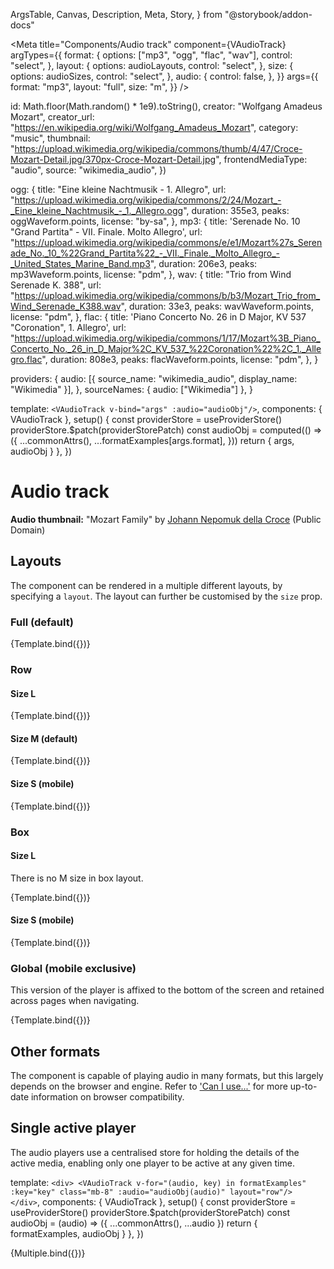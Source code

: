   ArgsTable,
  Canvas,
  Description,
  Meta,
  Story,
} from "@storybook/addon-docs"



<Meta
  title="Components/Audio track"
  component={VAudioTrack}
  argTypes={{
    format: {
      options: ["mp3", "ogg", "flac", "wav"],
      control: "select",
    },
    layout: {
      options: audioLayouts,
      control: "select",
    },
    size: {
      options: audioSizes,
      control: "select",
    },
    audio: {
      control: false,
    },
  }}
  args={{
    format: "mp3",
    layout: "full",
    size: "m",
  }}
/>

  id: Math.floor(Math.random() * 1e9).toString(),
  creator: "Wolfgang Amadeus Mozart",
  creator_url: "https://en.wikipedia.org/wiki/Wolfgang_Amadeus_Mozart",
  category: "music",
  thumbnail:
    "https://upload.wikimedia.org/wikipedia/commons/thumb/4/47/Croce-Mozart-Detail.jpg/370px-Croce-Mozart-Detail.jpg",
  frontendMediaType: "audio",
  source: "wikimedia_audio",
})

  ogg: {
    title: "Eine kleine Nachtmusik - 1. Allegro",
    url: "https://upload.wikimedia.org/wikipedia/commons/2/24/Mozart_-_Eine_kleine_Nachtmusik_-_1._Allegro.ogg",
    duration: 355e3,
    peaks: oggWaveform.points,
    license: "by-sa",
  },
  mp3: {
    title: 'Serenade No. 10 "Grand Partita" - VII. Finale. Molto Allegro',
    url: "https://upload.wikimedia.org/wikipedia/commons/e/e1/Mozart%27s_Serenade_No._10_%22Grand_Partita%22_-_VII._Finale._Molto_Allegro_-_United_States_Marine_Band.mp3",
    duration: 206e3,
    peaks: mp3Waveform.points,
    license: "pdm",
  },
  wav: {
    title: "Trio from Wind Serenade K. 388",
    url: "https://upload.wikimedia.org/wikipedia/commons/b/b3/Mozart_Trio_from_Wind_Serenade_K388.wav",
    duration: 33e3,
    peaks: wavWaveform.points,
    license: "pdm",
  },
  flac: {
    title: 'Piano Concerto No. 26 in D Major, KV 537 "Coronation", 1. Allegro',
    url: "https://upload.wikimedia.org/wikipedia/commons/1/17/Mozart%3B_Piano_Concerto_No._26_in_D_Major%2C_KV_537_%22Coronation%22%2C_1._Allegro.flac",
    duration: 808e3,
    peaks: flacWaveform.points,
    license: "pdm",
  },
}

  providers: {
    audio: [{ source_name: "wikimedia_audio", display_name: "Wikimedia" }],
  },
  sourceNames: { audio: ["Wikimedia"] },
}

  template: `<VAudioTrack v-bind="args" :audio="audioObj"/>`,
  components: { VAudioTrack },
  setup() {
    const providerStore = useProviderStore()
    providerStore.$patch(providerStorePatch)
    const audioObj = computed(() => ({
      ...commonAttrs(),
      ...formatExamples[args.format],
    }))
    return { args, audioObj }
  },
})

# Audio track

<Description of={VAudioTrack} />

<ArgsTable of={VAudioTrack} />

**Audio thumbnail:** "Mozart Family" by
[Johann Nepomuk della Croce](https://en.wikipedia.org/wiki/Johann_Nepomuk_della_Croce)
(Public Domain)

## Layouts

The component can be rendered in a multiple different layouts, by specifying a
`layout`. The layout can further be customised by the `size` prop.

### Full (default)

<Canvas>
  <Story name="Full">{Template.bind({})}</Story>
</Canvas>

### Row

#### Size L

<Canvas>
  <Story
    name="Row (large)"
    args={{
      layout: "row",
      size: "l",
    }}
  >
    {Template.bind({})}
  </Story>
</Canvas>

#### Size M (default)

<Canvas>
  <Story
    name="Row (medium)"
    args={{
      layout: "row",
      // size: 'm', (default)
    }}
  >
    {Template.bind({})}
  </Story>
</Canvas>

#### Size S (mobile)

<Canvas>
  <Story
    name="Row (small)"
    args={{
      layout: "row",
      size: "s",
    }}
    parameters={{
      viewport: { defaultViewport: "sm" },
    }}
  >
    {Template.bind({})}
  </Story>
</Canvas>

### Box

#### Size L

There is no M size in box layout.

<Canvas>
  <Story
    name="Box (large)"
    args={{
      layout: "box",
      size: "l",
    }}
  >
    {Template.bind({})}
  </Story>
</Canvas>

#### Size S (mobile)

<Canvas>
  <Story
    name="Box (small)"
    args={{
      layout: "box",
      size: "s",
    }}
    parameters={{
      viewport: { defaultViewport: "sm" },
    }}
  >
    {Template.bind({})}
  </Story>
</Canvas>

### Global (mobile exclusive)

This version of the player is affixed to the bottom of the screen and retained
across pages when navigating.

<Canvas>
  <Story
    name="Global"
    args={{
      layout: "global",
    }}
    parameters={{
      viewport: { defaultViewport: "sm" },
    }}
  >
    {Template.bind({})}
  </Story>
</Canvas>

## Other formats

The component is capable of playing audio in many formats, but this largely
depends on the browser and engine. Refer to
['Can I use...'](https://caniuse.com/?search=audio%20format) for more up-to-date
information on browser compatibility.

## Single active player

The audio players use a centralised store for holding the details of the active
media, enabling only one player to be active at any given time.

  template: `
    <div>
      <VAudioTrack
        v-for="(audio, key) in formatExamples"
        :key="key"
        class="mb-8"
        :audio="audioObj(audio)"
        layout="row"/>
    </div>
  `,
  components: { VAudioTrack },
  setup() {
    const providerStore = useProviderStore()
    providerStore.$patch(providerStorePatch)
    const audioObj = (audio) => ({ ...commonAttrs(), ...audio })
    return { formatExamples, audioObj }
  },
})

<Canvas>
  <Story name="Multiple">{Multiple.bind({})}</Story>
</Canvas>
